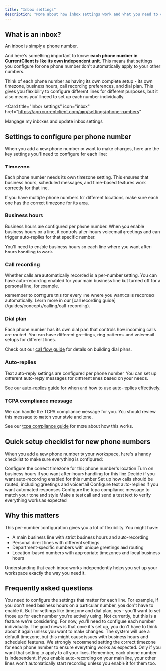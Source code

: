```yaml
---
title: "Inbox settings"
description: "More about how inbox settings work and what you need to configure for each line"
---
```


## What is an inbox?

An inbox is simply a phone number.

And here's something important to know: **each phone number in CurrentClient is like its own independent unit**. This means that settings you configure for one phone number don't automatically apply to your other numbers.

Think of each phone number as having its own complete setup - its own timezone, business hours, call recording preferences, and dial plan. This gives you flexibility to configure different lines for different purposes, but it also means you'll need to set up each number individually.

<Card
  title="Inbox settings"
  icon="inbox"
  href="https://app.currentclient.com/app/settings/phone-numbers"
>
  Mangage my inboxes and update inbox settings
</Card>

## Settings to configure per phone number

When you add a new phone number or want to make changes, here are the key settings you'll need to configure for each line:

### Timezone

Each phone number needs its own timezone setting. This ensures that business hours, scheduled messages, and time-based features work correctly for that line.

<Tip>
  If you have multiple phone numbers for different locations, make sure each one
  has the correct timezone for its area.
</Tip>

### Business hours

Business hours are configured per phone number. When you enable business hours on a line, it controls after-hours voicemail greetings and can trigger auto-replies for that specific number.

You'll need to enable business hours on each line where you want after-hours handling to work.

### Call recording

Whether calls are automatically recorded is a per-number setting. You can have auto-recording enabled for your main business line but turned off for a personal line, for example.

<Info>
  Remember to configure this for every line where you want calls recorded
  automatically. Learn more in our [call recording
  guide](/guides/concepts/calling/call-recording).
</Info>

### Dial plan

Each phone number has its own dial plan that controls how incoming calls are routed. You can have different greetings, ring patterns, and voicemail setups for different lines.

Check out our [call flow guide](/guides/concepts/calling/call-flow) for details on building dial plans.

### Auto-replies

Text auto-reply settings are configured per phone number. You can set up different auto-reply messages for different lines based on your needs.

See our [auto-replies guide](/guides/inbox/auto-replies) for when and how to use auto-replies effectively.

### TCPA compliance message

We can handle the TCPA compliance message for you. You should review this message to match your style and tone.

See our [tcpa compliance guide](/guides/inbox/tcpa-compliance) for more about how this works.

## Quick setup checklist for new phone numbers

When you add a new phone number to your workspace, here's a handy checklist to make sure everything is configured:

<Steps>
  <Step title="Set the timezone">
    Configure the correct timezone for this phone number's location
  </Step>

<Step title="Enable business hours (if needed)">
  Turn on business hours if you want after-hours handling for this line
</Step>

<Step title="Configure call recording">
  Decide if you want auto-recording enabled for this number
</Step>

<Step title="Build your dial plan">
  Set up how calls should be routed, including greetings and voicemail
</Step>

<Step title="Set up auto-replies (optional)">
  Configure text auto-replies if you want automated responses
</Step>

<Step title="Fine tune compliance message">
  Configure the tcpa compliance message to match your tone and style
</Step>

  <Step title="Test it out">
    Make a test call and send a test text to verify everything works as expected
  </Step>
</Steps>

## Why this matters

This per-number configuration gives you a lot of flexibility. You might have:

- A main business line with strict business hours and auto-recording
- Personal direct lines with different settings
- Department-specific numbers with unique greetings and routing
- Location-based numbers with appropriate timezones and local business hours

Understanding that each inbox works independently helps you set up your workspace exactly the way you need it.

## Frequently asked questions

<AccordionGroup>
  <Accordion title="Do I really need to configure every setting on every phone number?">
    You need to configure the settings that matter for each line. For example, if you don't need business hours on a particular number, you don't have to enable it. But for settings like timezone and dial plan, yes - you'll want to set those up for each number you're actively using.
  </Accordion>

<Accordion title="Can I copy settings from one phone number to another?">
  Not currently, but this is a feature we're considering. For now, you'll need
  to configure each number individually. The good news is that once it's set up,
  you don't have to think about it again unless you want to make changes.
</Accordion>

<Accordion title="What happens if I don't set the timezone?">
  The system will use a default timezone, but this might cause issues with
  business hours and scheduled features. We strongly recommend setting the
  correct timezone for each phone number to ensure everything works as expected.
</Accordion>

  <Accordion title="I changed a setting on one line - do I need to change it on all of them?">
    Only if you want that setting to apply to all your lines. Remember, each phone number is independent. If you enable auto-recording on your main line, your other lines won't automatically start recording unless you enable it for them too.
  </Accordion>
</AccordionGroup>
